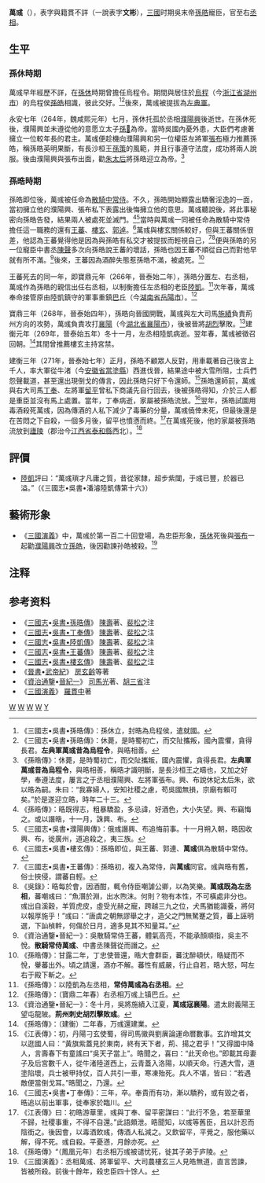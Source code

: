 {{東亞男性歷史人物
|名稱 =萬彧
|身份 =
|國家 =[[孫吳|孫吳]]
|時代 =三國時期
|主君 =[[孫休|孫休]]、[[孫晧|孫晧]]
|最高職務 =右丞相
|姓名 =萬彧
|官職 =烏程令→左典軍→散騎中常侍→右丞相
|逝世年 =[[吳末帝|吳末帝]][[鳳凰|鳳凰]]元年<br>272年
|注釋 =
}}

'''萬彧'''（{{bd|？||272年||catIdx=W}}），表字與籍貫不詳（一說表字'''文彬'''），[[三國|三國]]时期吳末帝[[孫皓|孫皓]]寵臣，官至右[[丞相|丞相]]。

==生平==
===孫休時期===
萬彧早年經歷不詳，在[[孫休|孫休]]時期曾擔任烏程令。期間與居住於[[烏程縣|烏程]]（今[[浙江省|浙江省]][[湖州市|湖州市]]）的烏程侯[[孫皓|孫皓]]相識，彼此交好。<ref>《三國志•吳書•孫晧傳》：孫休立，封晧為烏程侯，遣就國。</ref><ref>《三國志•吳書•孫晧傳》：休薨，是時蜀初亡，而交阯攜叛，國內震懼，貪得長君。'''左典軍萬彧昔為烏程令'''，與晧相善。</ref>後來，萬彧被提拔為[[左典軍|左典軍]]。

永安七年（264年，魏咸熙元年）七月，孫休托孤於丞相[[濮陽興|濮陽興]]後逝世。在孫休死後，濮陽興並未遵從他的意愿立太子[[孫𩅦|孫𩅦]]為帝。當時吳國內憂外患，大臣們考慮著擁立一位較年長的君主。萬彧便趁機向濮陽興和另一位權臣左將軍[[張布|張布]]極力推薦孫皓，稱孫皓英明果斷，有長沙桓王[[孫策|孫策]]的風範，并且行事遵守法度，成功將兩人說服。後由濮陽興與張布出面，勸[[朱皇后_(孫休)|朱太后]]將孫皓迎立為帝。<ref>《孫晧傳》：休薨，是時蜀初亡，而交阯攜叛，國內震懼，貪得長君。'''左典軍萬彧昔為烏程令'''，與晧相善，稱晧才識明斷，是長沙桓王之疇也，又加之好學，奉遵法度，屢言之于丞相濮陽興、左將軍張布。興、布說休妃太后朱，欲以晧為嗣。朱曰：“我寡婦人，安知社稷之慮，苟吳國無損，宗廟有賴可矣。”於是遂迎立晧，時年二十三。</ref>

===孫晧時期===
孫皓即位後，萬彧被任命為[[散騎中常侍|散騎中常侍]]。不久，孫皓開始顯露出驕奢淫逸的一面，當初擁立他的濮陽興、張布私下表露出後悔擁立他的意思。萬彧聽說後，將此事秘密向孫皓告發，結果兩人被處死並滅門。<ref>《孫晧傳》：晧既得志，粗暴驕盈，多忌諱，好酒色，大小失望。興、布竊悔之。或以譖晧，十一月，誅興、布。</ref><ref>《三國志•吳書•濮陽興傳》：俄彧譖興、布追悔前事。十一月朔入朝，晧因收興、布，徙廣州，道追殺之，夷三族。</ref>當時與萬彧一同被任命為散騎中常侍擔任這一職務的還有[[王蕃|王蕃]]、[[樓玄|樓玄]]、[[郭逴|郭逴]]。<ref>《三國志•吳書•樓玄傳》：孫晧即位，與王蕃、郭連、'''萬彧'''俱為散騎中常侍。</ref>萬彧與樓玄關係較好，但與王蕃關係很差，他認為王蕃覺得他是因為與孫皓有私交才被提拔而輕視自己，<ref>《三國志•吳書•王蕃傳》：孫晧初，複入為常侍，與'''萬彧'''同官。彧與晧有舊，俗士挾侵，謂蕃自輕。</ref><ref>《吳錄》：晧每於會，因酒酣，輒令侍臣嘲謔公卿，以為笑樂。'''萬彧既為左丞相'''，蕃嘲彧曰：“魚潛於淵，出水煦沫。何則？物有本性，不可橫處非分也。彧出自溪穀，羊質虎皮，虛受光赫之寵，跨越三九之位，犬馬猶能識養，將何以報厚施乎！”彧曰：“唐虞之朝無謬舉之才，造父之門無駑蹇之質，蕃上誣明選，下訕楨幹，何傷於日月，適多見其不知量耳。”</ref>便與孫皓的另一位寵臣中書丞[[陳聲|陳聲]]多次向孫皓說王蕃的壞話，孫皓也因王蕃不順從自己而對他早就有所不滿。<ref>《資治通鑒•晉紀一》：吳散騎常侍王蕃，體氣高亮，不能承顏順指，吳主不悅。'''散騎常侍萬彧'''、中書丞陳聲從而譖之。</ref>後來，王蕃因為酒醉失態惹孫皓不滿，被處死。<ref>《孫晧傳》：甘露二年，丁忠使晉還，晧大會群臣，蕃沈醉頓伏，晧疑而不悅，轝蕃出外。頃之請還，酒亦不解。蕃性有威嚴，行止自若，晧大怒，呵左右于殿下斬之。</ref>

王蕃死去的同一年，即寶鼎元年（266年，晉泰始二年），孫皓分置左、右丞相，萬彧作為孫皓的親信出任右丞相，以制衡擔任左丞相的老臣[[陆凯_(三国)|陸凱]]。<ref>《孫晧傳》：以陸凱為左丞相，'''常侍萬彧為右丞相'''。</ref>次年春，萬彧奉命接管原由陸凱鎮守的軍事重鎮[[巴丘|巴丘]]（今[[湖南省|湖南省]][[岳陽市|岳陽市]]）。<ref>《孫晧傳》：（寶鼎二年春）右丞相万彧上镇巴丘。</ref>

寶鼎三年（268年，晉泰始四年），孫皓向晉國開戰，萬彧與左大司馬[[施績|施績]]負責荊州方向的攻勢，萬彧負責攻打[[襄陽郡|襄陽]]（今[[湖北省|湖北省]][[襄陽市|襄陽市]]），後被晉將[[胡烈|胡烈]]擊敗。<ref>《資治通鑒•晉紀一》：冬十月，吳將施績入江夏，'''萬彧寇襄陽'''。遣太尉義陽王望屯龍陂。'''荊州刺史胡烈擊敗彧'''。</ref>建衡元年（269年，晉泰始五年）冬十一月，左丞相陸凱病逝。翌年春，萬彧被徵召回朝。<ref>《孫晧傳》：（建衡）二年春，万彧還建業。</ref>其間曾推薦樓玄主持宮禁。

建衡三年（271年，晉泰始七年）正月，孫皓不顧眾人反對，用車載著自己後宮上千人，率大軍從牛渚（今[[安徽省|安徽省]][[當塗縣|當塗縣]]）西進伐晉，結果途中被大雪所阻，士兵們怨聲載道，甚至還出現倒戈的傳言，因此孫皓只好下令還師。<ref>《江表傳》：初，丹陽刁玄使蜀，得司馬徽與劉廙論運命暦數事。玄詐增其文以逛國人曰：“黃旗紫蓋見於東南，終有天下者，荊、揚之君乎！”又得國中降人，言壽春下有童謠曰“吳天子當上”。晧聞之，喜曰：“此天命也。”即載其母妻子及后宮數千人，從牛渚陸道西上，云青蓋入洛陽，以順天命。行遇大雪，道塗陷壞，兵士被甲持仗，百人共引一車，寒凍殆死。兵人不堪，皆曰：“若遇敵便當倒戈耳。”晧聞之，乃還。</ref>孫皓還師前，萬彧與右大司馬[[丁奉|丁奉]]、左將軍[[留平|留平]]曾私下商議先自行回去，後被孫皓得知，介於三人都是重臣並沒有馬上處置。當年，丁奉病逝，家屬被孫皓流放。<ref>《三國志•吳書•丁奉傳》：三年，卒。奉貴而有功，漸以驕矜，或有毀之者，晧追以前出軍事，徙奉家於臨川。</ref>翌年，孫皓試圖用毒酒殺死萬彧，因為傳酒的人私下減少了毒藥的分量，萬彧僥倖未死，但最後還是在苦悶之下自殺，一個多月後，留平也憤懣而終。<ref>《江表傳》曰：初晧游華里，彧與丁奉、留平密謀曰：“此行不急，若至華里不歸，社稷事重，不得不自還。”此語頗泄。晧聞知，以彧等舊臣，且以計忍而陰銜之。後因會，以毒酒飲彧，傳酒人私減之。又飲留平，平覺之，服他藥以解，得不死。彧自殺。平憂懣，月餘亦死。</ref>在萬彧死後，他的家屬被孫皓流放到[[廬陵郡|廬陵]]（郡治今[[江西省|江西省]][[泰和縣|泰和縣]]西北）。<ref>《孫晧傳》“（鳳凰元年）右丞相万彧被谴忧死，徙其子弟于庐陵。</ref>

==評價==
*[[陆凯_(三国)|陸凱]]評曰：“萬彧瑣才凡庸之質，昔從家隸，超步紫闥，于彧已豐，於器已溢。”（《三國志•吳書•潘濬陸凱傳第十六》）

==藝術形象==
*《[[三國演義|三國演義]]》中，萬彧於第一百二十回登場，為忠臣形象，[[孫休|孫休]]死後與[[張布|張布]]一起勸[[濮陽興|濮陽興]]改立[[孫皓|孫皓]]，後因勸諫孙皓被殺。<ref>《三國演義》：丞相萬彧、將軍留平、大司農樓玄三人見皓無道，直言苦諫，皆被所殺。前後十餘年，殺忠臣四十馀人。</ref>

==注释==
{{reflist|2}}

==参考资料==
* 《[[三國志|三國志]]•[[s:三國志/卷48|吳書•孫晧傳]]》 [[陳壽|陳壽]]著、[[裴松之|裴松之]]注
* 《[[三國志|三國志]]•[[s:三國志/卷55|吳書•丁奉傳]]》 [[陳壽|陳壽]]著、[[裴松之|裴松之]]注
* 《[[三國志|三國志]]•[[s:三國志/卷61|吳書•陸凱傳]]》 [[陳壽|陳壽]]著、[[裴松之|裴松之]]注
* 《[[三國志|三國志]]•[[s:三國志/卷65|吳書•王蕃傳]]》 [[陳壽|陳壽]]著、[[裴松之|裴松之]]注
* 《[[三國志|三國志]]•[[s:三國志/卷65|吳書•樓玄傳]]》 [[陳壽|陳壽]]著、[[裴松之|裴松之]]注
* 《[[晉書|晉書]]•[[s:晉書/卷3|武帝紀]]》 [[房玄齡|房玄齡]]等著
* 《[[資治通鑒|資治通鑒]]•[[s:資治通鑒/卷79|晉紀一]]》 [[司馬光|司馬光]]著、[[胡三省|胡三省]]注
* 《[[三國演義|三國演義]]》 [[羅貫中|羅貫中]]著

{{start box}}
{{s-off}}
{{s-before|丞相[[濮陽興|濮陽興]]}}
{{s-title|[[孫吳|孫吳]]右[[丞相|丞相]]|266年—272年}}
{{s-after|丞相[[張悌|張悌]]}}
{{end box}}

{{吳國丞相}}
[[Category:東吳政治人物|W]]
[[Category:三國政治人物|W]]
[[Category:東吳軍事人物|W]]
[[Category:三國軍事人物|W]]
[[Category:萬姓|Y]]
